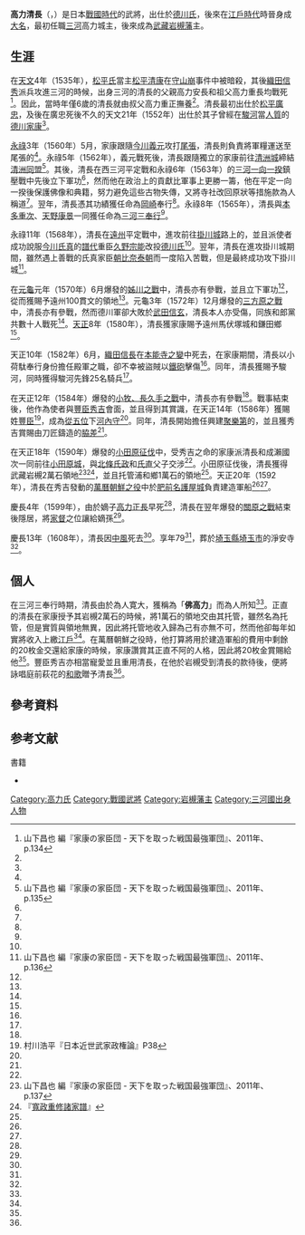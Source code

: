 {{Infobox officeholder
| name               = 高力清長
| image              = 
| caption            = 
| office            = [[岩槻藩|岩槻藩]]藩主
| term_start        = 1590年
| term_end          = 1600年
|predecessor        = {{small|新設}}
| successor         = {{link-ja|高力忠房|高力忠房}}

| birth_name         = 	
| birth_date         = 1530年<br>（[[享祿|享祿]]3年）
| birth_place        = 
| death_date         = {{death date and age|1608|3|12|1530}}<br>（[[慶長|慶長]]13年1月26日）
| death_place        = 
| module             = {{日本武士|child=yes
|時代= [[戰國時代_(日本)|戰國時代]] - [[江戶時代|江戶時代]]前期
|幼名= 
|改名= 
|别名= 新三、與左衛門（通称）、佛高力
|諡号= 
|神号= 
|戒名= 
|洗禮名= 
|墓所= [[埼玉縣|埼玉縣]][[埼玉市|埼玉市]]的淨安寺
|朝廷官位= [[從五位|從五位]]下[[河內國|河內守]]
|幕府職位= 
|主君= [[松平廣忠|松平廣忠]]→[[德川家康|德川家康]]→[[德川秀忠|德川秀忠]]
|藩= [[武藏國|武藏]][[岩槻藩|岩槻藩]]主
|氏族= [[高力氏|高力氏]]
|父= 高力安長
|母={{Link-ja|板倉氏|板倉氏}}
|養父= 
|養母= 
|兄弟= 
|姐妹= 
|正室= 阿部道金之女
|側室= 
|子= [[高力正長|高力正長]]
|女= 服部政光室
|養子= 
|養女= 
 }}
}}
'''高力清長'''（{{jpn|j=高力 清長|hg=こうりき きよなが|rm=Kouriki Kiyonaga}}，{{bd|1530年||1608年|3月12日|catIdx=Kouriki Kiyonaga}}）是日本[[戰國時代_(日本)|戰國時代]]的武將，出仕於[[德川氏|德川氏]]，後來在[[江戶時代|江戶時代]]時晉身成[[大名_(稱謂)|大名]]，最初任職[[三河國|三河]]高力城主，後來成為[[武藏國|武藏]][[岩槻藩|岩槻藩]]主。

== 生涯 ==
在[[天文_(後奈良天皇)|天文]]4年（1535年），[[松平氏|松平氏]]當主[[松平清康|松平清康]]在[[守山崩|守山崩]]事件中被暗殺，其後[[織田信秀|織田信秀]]派兵攻進三河的時候，出身三河的清長的父親高力安長和祖父高力重長均戰死<ref name="山下p134">山下昌也 編『家康の家臣団 - 天下を取った戦国最強軍団』{{Link-ja|學研出版|学研パブリッシング|学研M文庫}}、2011年、p.134</ref>。因此，當時年僅6歲的清長就由叔父高力重正撫養<ref name="山下p134"/>。清長最初出仕於[[松平廣忠|松平廣忠]]，及後在廣忠死後不久的天文21年（1552年）出仕於其子曾經在[[駿河國|駿河]]當[[人質|人質]]的[[德川家康|德川家康]]<ref name="山下p134"/>。

[[永祿|永祿]]3年（1560年）5月，家康跟隨[[今川義元|今川義元]]攻打[[尾張國|尾張]]，清長則負責將軍糧運送至尾張的{{Link-ja|大高城|大高城}}<ref name="山下p134"/>。永祿5年（1562年），義元戰死後，清長跟隨獨立的家康前往[[清洲城|清洲城]]締結[[清洲同盟|清洲同盟]]<ref name="山下p135">山下昌也 編『家康の家臣団 - 天下を取った戦国最強軍団』{{Link-ja|學研出版|学研パブリッシング|学研M文庫}}、2011年、p.135</ref>。其後，清長在西三河平定戰和永祿6年（1563年）的[[三河一向一揆|三河一向一揆]]鎮壓戰中先後立下軍功<ref name="山下p135"/>，然而他在政治上的貢獻比軍事上更勝一籌，他在平定一向一揆後保護佛像和典籍，努力避免這些古物失傳，又將寺社改回原狀等措施款為人稱道<ref name="山下p135"/>。翌年，清長憑其功績獲任命為[[岡崎城|岡崎]]奉行<ref name="山下p135"/>。永祿8年（1565年），清長與[[本多重次|本多重次]]、[[天野康景|天野康景]]一同獲任命為[[三河三奉行|三河三奉行]]<ref name="山下p135"/>。

永祿11年（1568年），清長在[[遠江國|遠州]]平定戰中，進攻前往[[掛川城|掛川城]]路上的{{Link-ja|久野城|久野城}}，並且派使者成功說服[[今川氏真|今川氏真]]的[[譜代|譜代]]重臣[[久野宗能|久野宗能]]改投[[德川氏|德川氏]]<ref name="山下p135"/>。翌年，清長在進攻掛川城期間，雖然遇上善戰的氏真家臣[[朝比奈泰朝|朝比奈泰朝]]而一度陷入苦戰，但是最終成功攻下掛川城<ref name="山下p136">山下昌也 編『家康の家臣団 - 天下を取った戦国最強軍団』{{Link-ja|學研出版|学研パブリッシング|学研M文庫}}、2011年、p.136</ref>。

在[[元龜|元龜]]元年（1570年）6月爆發的[[姊川之戰|姊川之戰]]中，清長亦有參戰，並且立下軍功<ref name="山下p136"/>，從而獲賜予遠州{{Link-ja|長上郡|長上郡}}100貫文的領地<ref name="山下p136"/>。元龜3年（1572年）12月爆發的[[三方原之戰|三方原之戰]]中，清長亦有參戰，然而德川軍卻大敗於[[武田信玄|武田信玄]]，清長本人亦受傷，同族和郎黨共數十人戰死<ref name="山下p136"/>。[[天正_(日本)|天正]]8年（1580年），清長獲家康賜予遠州馬伏塚城和鎌田鄉<ref name="山下p136"/>。

天正10年（1582年）6月，[[織田信長|織田信長]]在[[本能寺之變|本能寺之變]]中死去，在家康{{Link-ja|越過伊賀|伊賀越え}}期間，清長以小荷駄奉行身份擔任殿軍之職，卻不幸被盜賊以[[鐵砲|鐵砲]]擊傷<ref name="山下p136"/>。同年，清長獲賜予駿河{{Link-ja|田中城|田中城}}，同時獲得駿河先鋒25名騎兵<ref name="山下p136"/>。

在天正12年（1584年）爆發的[[小牧、長久手之戰|小牧、長久手之戰]]中，清長亦有參戰<ref name="山下p136"/>。戰事結束後，他作為使者與[[豐臣秀吉|豐臣秀吉]]會面，並且得到其賞識，在天正14年（1586年）獲賜姓[[豐臣氏|豐臣]]<ref>村川浩平『日本近世武家政権論』P38</ref>，成為[[從五位|從五位]]下[[河內國|河內守]]<ref name="山下p136"/>。同年，清長開始擔任興建[[聚樂第|聚樂第]]的{{Link-ja|普請奉行|普請奉行}}，並且獲秀吉賞賜由刀匠{{Link-ja|新藤五國光|新藤五国光}}鑄造的[[脇差|脇差]]<ref name="山下p136"/>。

在天正18年（1590年）爆發的[[小田原征伐|小田原征伐]]中，受秀吉之命的家康派清長和成瀨國次一同前往[[小田原城|小田原城]]，與[[北條氏政|北條氏政]]和[[北條氏直|氏直]]父子交涉<ref name="山下p136"/>。小田原征伐後，清長獲得武藏岩槻2萬石領地<ref name="山下p137">山下昌也 編『家康の家臣団 - 天下を取った戦国最強軍団』{{Link-ja|學研出版|学研パブリッシング|学研M文庫}}、2011年、p.137</ref><ref name="寬">『[[寬政重修諸家譜|寬政重修諸家譜]]』</ref>，並且托管{{Link-ja|足立郡|足立郡}}浦和鄉1萬石的領地<ref name="山下p137"/>。天正20年（1592年），清長在秀吉發動的[[萬曆朝鮮之役|萬曆朝鮮之役]]中於[[肥前國|肥前]][[名護屋城|名護屋城]]負責建造軍船<ref name="山下p137"/><ref name="寬"/>。

慶長4年（1599年），由於嫡子[[高力正長|高力正長]]早死<ref name="山下p137"/>，清長在翌年爆發的[[關原之戰|關原之戰]]結束後隱居，將[[家督|家督]]之位讓給嫡孫{{Link-ja|高力忠房|高力忠房}}<ref name="山下p137"/>。

慶長13年（1608年），清長因[[中風|中風]]死去<ref name="山下p137"/>。享年79<ref name="山下p137"/>，葬於[[埼玉縣|埼玉縣]][[埼玉市|埼玉市]]的淨安寺<ref name="寬"/>。

== 個人 ==
在三河三奉行時期，清長由於為人寛大，獲稱為「'''佛高力'''」而為人所知<ref name="山下p135"/>。正直的清長在家康授予其岩槻2萬石的時候，將1萬石的領地交由其托管，雖然名為托管，但是實質與領地無異，因此將托管地收入歸為己有亦無不可，然而他卻每年如實將收入上繳[[江戶|江戶]]<ref name="山下p137"/>。在萬曆朝鮮之役時，他打算將用於建造軍船的費用中剩餘的20枚金交還給家康的時候，家康讚賞其正直不阿的人格，因此將20枚金賞賜給他<ref name="山下p137"/>。豐臣秀吉亦相當寵愛並且重用清長，在他於岩槻受到清長的款待後，便將詠唱庭前萩花的[[和歌|和歌]]贈予清長<ref name="山下p137"/>。

== 參考資料 ==
{{Reflist}}

== 参考文献 ==
;書籍
*{{ja icon}}{{cite book|title=《家康の家臣団 - 天下を取った戦国最強軍団》|isbn=9-784-059-01272-6 |publisher={{Link-ja|學研出版|学研パブリッシング|学研M文庫}} |author={{Link-ja|山下昌也|山下昌也}}}}

{{岩槻藩主|首任|1590年 - 1600年||{{Link-ja|高力氏|高力氏}}}}

{{DEFAULTSORT:Kouriki Kiyonaga}}
[[Category:高力氏|Category:高力氏]]
[[Category:戰國武將|Category:戰國武將]]
[[Category:岩槻藩主|Category:岩槻藩主]]
[[Category:三河國出身人物|Category:三河國出身人物]]